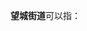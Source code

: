 '''望城街道'''可以指：
{{PRC admin/disambig|34/15/02/004/000|37/02/85/002/000}}
{{disambig|cat=四字乡级行政区划消歧义}}